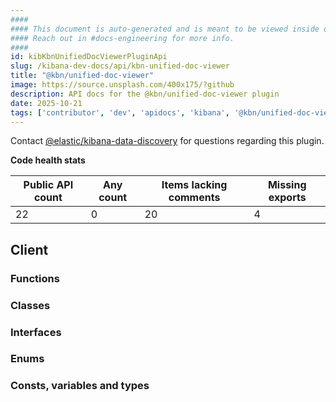 ```yaml
---
####
#### This document is auto-generated and is meant to be viewed inside our experimental, new docs system.
#### Reach out in #docs-engineering for more info.
####
id: kibKbnUnifiedDocViewerPluginApi
slug: /kibana-dev-docs/api/kbn-unified-doc-viewer
title: "@kbn/unified-doc-viewer"
image: https://source.unsplash.com/400x175/?github
description: API docs for the @kbn/unified-doc-viewer plugin
date: 2025-10-21
tags: ['contributor', 'dev', 'apidocs', 'kibana', '@kbn/unified-doc-viewer']
---
```




Contact [@elastic/kibana-data-discovery](https://github.com/orgs/elastic/teams/kibana-data-discovery) for questions regarding this plugin.

**Code health stats**

| Public API count  | Any count | Items lacking comments | Missing exports |
|-------------------|-----------|------------------------|-----------------|
| 22 | 0 | 20 | 4 |

## Client

### Functions
<DocDefinitionList data={kbnUnifiedDocViewerObj.client.functions}/>

### Classes
<DocDefinitionList data={kbnUnifiedDocViewerObj.client.classes}/>

### Interfaces
<DocDefinitionList data={kbnUnifiedDocViewerObj.client.interfaces}/>

### Enums
<DocDefinitionList data={kbnUnifiedDocViewerObj.client.enums}/>

### Consts, variables and types
<DocDefinitionList data={kbnUnifiedDocViewerObj.client.misc}/>


